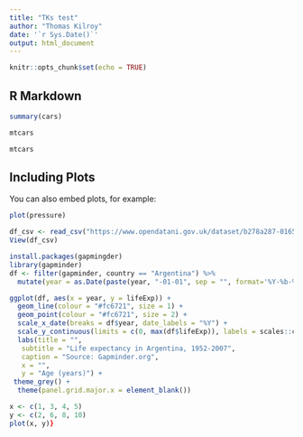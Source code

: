 ```yaml
---
title: "TKs test"
author: "Thomas Kilroy"
date: '`r Sys.Date()`'
output: html_document
---
```


```r
knitr::opts_chunk$set(echo = TRUE)
```

## R Markdown

```r
summary(cars)
```


```r
mtcars
```

```r
mtcars
```
## Including Plots

You can also embed plots, for example:

```r
plot(pressure)
```

```r
df_csv <- read_csv("https://www.opendatani.gov.uk/dataset/b278a287-0165-4b0d-ac06-f5356590355e/resource/9f4e090e-4afe-44f0-8bb5-1a70926920bd/download/regionalsedimentsxrfset1.csv") 
View(df_csv)
```

```r
install.packages(gapmingder)
library(gapminder)
df <- filter(gapminder, country == "Argentina") %>% 
  mutate(year = as.Date(paste(year, "-01-01", sep = "", format='%Y-%b-%d')))

ggplot(df, aes(x = year, y = lifeExp)) +
  geom_line(colour = "#fc6721", size = 1) +
  geom_point(colour = "#fc6721", size = 2) +
  scale_x_date(breaks = df$year, date_labels = "%Y") +
  scale_y_continuous(limits = c(0, max(df$lifeExp)), labels = scales::comma) +
  labs(title = "",
   subtitle = "Life expectancy in Argentina, 1952-2007",
   caption = "Source: Gapminder.org",
   x = "",
   y = "Age (years)") +
 theme_grey() +
  theme(panel.grid.major.x = element_blank())


```


```r
x <- c(1, 3, 4, 5)
y <- c(2, 6, 8, 10)
plot(x, y)}
```
